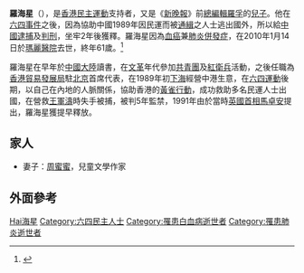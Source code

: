 '''羅海星'''（{{bd|1949年||2010年|1月14日|catIdx=Luo羅海星}}），是[[香港|香港]][[民主運動|民主運動]]支持者，又是《[[新晚報|新晚報]]》前[[總編輯|總編輯]][[羅孚_(作家)|羅孚]]的[[兒子|兒子]]。他在[[六四事件|六四事件]]之後，因為協助中國1989年因民運而被[[通緝|通緝]]之人士逃出國外，所以給[[中國|中國]][[逮捕|逮捕]]及[[判刑|判刑]]，坐牢2年後獲釋。羅海星因為[[血癌|血癌]]兼[[肺炎|肺炎]][[併發症|併發症]]，在2010年1月14日於[[瑪麗醫院|瑪麗醫院]]去世，終年61歲。<ref>{{Cite web |url=http://news.sina.com.hk/cgi-bin/nw/show.cgi/3/1/1/1394071/1.html |title=明報 |access-date=2010-01-15 |archive-url=https://web.archive.org/web/20100116221339/http://news.sina.com.hk/cgi-bin/nw/show.cgi/3/1/1/1394071/1.html |archive-date=2010-01-16 |dead-url=yes }}</ref>

羅海星在早年於[[中國大陸|中國大陸]]讀書，在[[文革|文革]]年代參加[[中國共產主義青年團|共青團]]及[[紅衛兵|紅衛兵]]活動，之後任職為[[香港貿易發展局|香港貿易發展局]]駐[[北京|北京]]首席代表，在1989年初[[下海|下海]]經營中港生意，在[[六四運動|六四運動]]後期，以自己在內地的人脈關係，協助香港的[[黃雀行動|黃雀行動]]，成功救助多名民運人士出國，在營救[[王軍濤|王軍濤]]時失手被捕，被判5年監禁，1991年由於當時[[英國首相|英國首相]][[馬卓安|馬卓安]]提出，羅海星獲提早釋放。

==家人==
*妻子：[[周蜜蜜|周蜜蜜]]，兒童文學作家

== 外面參考 ==
{{reflist}}

{{DEFAULTSORT:Luo羅海星}}
[[Category:羅姓|Hai海星]]
[[Category:六四民主人士|Category:六四民主人士]]
[[Category:罹患白血病逝世者|Category:罹患白血病逝世者]]
[[Category:罹患肺炎逝世者|Category:罹患肺炎逝世者]]